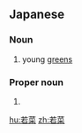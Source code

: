 ==Japanese==
{{ja-kanjitab|わか|な|yomi=kun}}

===Noun===
{{ja-noun|わかな}}

# young [[greens]]

===Proper noun===
{{ja-pos|わかな|proper}}

# {{surname|lang=ja|sort=わかな}}

[[hu:若菜]]
[[zh:若菜]]
